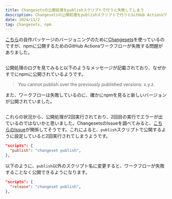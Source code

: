 ```yaml
---
title: Changesetsの公開処理をpublishスクリプトで行うと失敗してしまう
description: Changesetsの公開処理をpublishスクリプトで行うとGitHub Actionsワークフローが失敗してしまう問題について解決策を記載しています。
date: 2024/11/2
tag: Changesets, npm
---
```


[こちら](https://github.com/neoki07/prettier-plugin-astro-organize-imports)の自作パッケージのバージョニングのために[Changesets](https://github.com/changesets/changesets)を使っているのですが、npmに公開するためのGitHub Actionsワークフローが失敗する問題がありました。

<div align="center" style={{ marginTop: "1rem" }}>
  <img src="/changesets-publish/workflow-failed.png" alt="" />
</div>

公開処理のログを見てみると以下のようなメッセージが記載されており、なぜかすでにnpmに公開されているようです。
> You cannot publish over the previously published versions: x.y.z. 

また、ワークフローは失敗しているのに、確かにnpmを見ると新しいバージョンが公開されていました。

<div align="center" style={{ marginTop: "1rem" }}>
  <img src="/changesets-publish/npm.png" alt="" />
</div>

これらの状況から、公開処理が2回実行されており、2回目の実行でエラーが出ているのではないかと思いました。ChangesetsのIssueを調べてみると、[こちらのIssue](https://github.com/changesets/changesets/issues/964)が関係してそうです。これによると、`publish`スクリプトで公開するように設定していると2回実行されてしまうようです。

```json
"scripts": {
  "publish": "changeset publish",
},
```

以下のように、`publish`以外のスクリプト名に変更すると、ワークフローが失敗することなく公開できるようになります。

```json
"scripts": {
  "release": "changeset publish",
},
```
